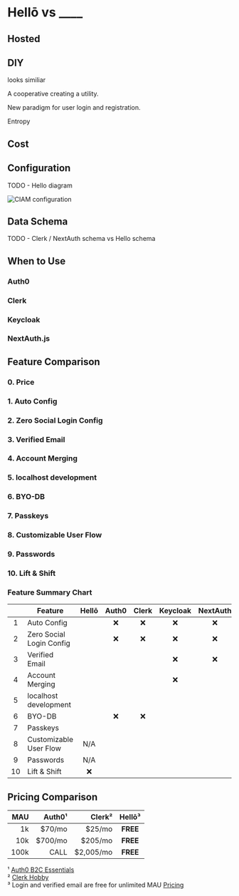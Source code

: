 

# Hellō vs ____

## Hosted 

## DIY



looks similiar

A cooperative creating a utility. 

New paradigm for user login and registration. 

Entropy

## Cost

## Configuration


TODO - Hello diagram

![CIAM configuration](/ciam.svg)

## Data Schema

TODO - Clerk / NextAuth schema vs Hello schema  

## When to Use 
### Auth0

### Clerk

### Keycloak

### NextAuth.js

## Feature Comparison

### 0.  Price


### 1.  Auto Config


### 2.  Zero Social Login Config


### 3.  Verified Email


### 4.  Account Merging


### 5.  localhost development


### 6.  BYO-DB


### 7.  Passkeys


### 8.  Customizable User Flow


### 9.  Passwords


### 10. Lift & Shift


### Feature Summary Chart

|    | Feature                        | Hellō | Auth0 | Clerk | Keycloak  | NextAuth | 
|:--:|--------------------------------|:-----:|:-----:|:-----:|:---------:|:--------:|
| 1  | Auto Config                    | <C/>  |  ❌   |   ❌  |    ❌     |    ❌     |
| 2  | Zero Social<br/>Login Config   | <C/>  |  ❌   |   ❌  |    ❌     |    ❌     |
| 3  | Verified Email                 | <C/>  | <C/>  |  <C/> |    ❌     |    ❌     |
| 4  | Account Merging                | <C/>  | <W/>  |  <C/> |    ❌     |   <W/>    |
| 5  | localhost<br/>development      | <C/>  | <C/>  |  <C/> |   <W/>    |   <W/>    |
| 6  | BYO-DB                         | <C/>  |  ❌   |   ❌  |   <W/>    |   <W/>    |
| 7  | Passkeys                       | <C/>  | <C/>  |  <C/> |   <C/>    |   <W/>    | 
| 8  | Customizable<br/>User Flow     |  N/A  | <C/>  |  <C/> |   <C/>    |   <C/>    | 
| 9  | Passwords                      |  N/A  | <C/>  |  <C/> |   <C/>    |   <W/>    | 
| 10 | Lift & Shift                   |  ❌   | <C/>  |  <C/> |   <C/>    |   <C/>    | 



## Pricing Comparison

| MAU    |    Auth0¹ |   Clerk²  |     Hellō³|
| ------:|----------:|----------:| :--------:|
| 1k     |   $70/mo  |    $25/mo | **FREE**  |
| 10k    |  $700/mo  |   $205/mo | **FREE**  |
| 100k   |     CALL  | $2,005/mo | **FREE**  |

¹ [Auth0 B2C Essentials](https://auth0.com/pricing)<br/>
² [Clerk Hobby](https://clerk.com/pricing)<br/>
³ Login and verified email are free for unlimited MAU [Pricing](/pricing/)<br/>

